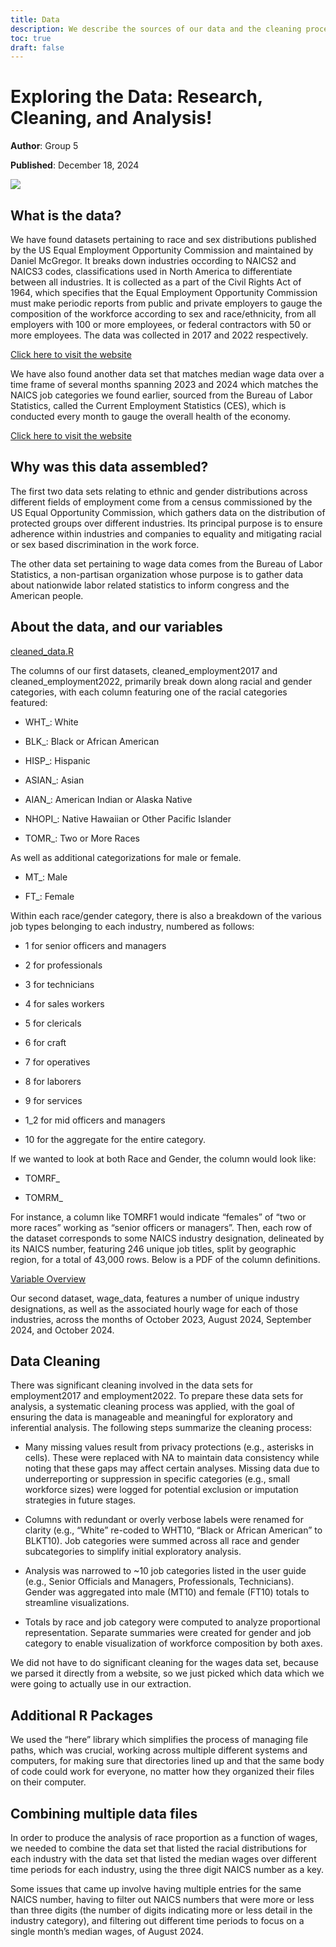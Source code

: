 ```yaml
---
title: Data
description: We describe the sources of our data and the cleaning process.
toc: true
draft: false
---
```


# Exploring the Data: Research, Cleaning, and Analysis!

**Author**: Group 5

**Published**: December 18, 2024  

![](images/image_3.png)

## What is the data?

We have found datasets pertaining to race and sex distributions published by the US Equal Employment Opportunity Commission and maintained by Daniel McGregor. It breaks down industries occording to NAICS2 and NAICS3 codes, classifications used in North America to differentiate between all industries. It is collected as a part of the Civil Rights Act of 1964, which specifies that the Equal Employment Opportunity Commission must make periodic reports from public and private employers to gauge the composition of the workforce according to sex and race/ethnicity, from all employers with 100 or more employees, or federal contractors with 50 or more employees. The data was collected in 2017 and 2022 respectively.

[Click here to visit the website](https://catalog.data.gov/dataset/job-patterns-for-minorities-and-women-in-private-industry-2017-eeo-1-national-aggregate-re)

We have also found another data set that matches median wage data over a time frame of several months spanning 2023 and 2024 which matches the NAICS job categories we found earlier, sourced from the Bureau of Labor Statistics, called the Current Employment Statistics (CES), which is conducted every month to gauge the overall health of the economy.

[Click here to visit the website](https://www.bls.gov/web/empsit/ceseeb3a.htm)

## Why was this data assembled?

The first two data sets relating to ethnic and gender distributions across different fields of employment come from a census commissioned by the US Equal Opportunity Commission, which gathers data on the distribution of protected groups over different industries. Its principal purpose is to ensure adherence within industries and companies to equality and mitigating racial or sex based discrimination in the work force.

The other data set pertaining to wage data comes from the Bureau of Labor Statistics, a non-partisan organization whose purpose is to gather data about nationwide labor related statistics to inform congress and the American people.


## About the data, and our variables


[cleaned_data.R](scripts/cleaned_data.R)

The columns of our first datasets, cleaned_employment2017 and cleaned_employment2022, primarily break down along racial and gender categories, with each column featuring one of the racial categories featured:

* WHT_: White

* BLK_: Black or African American

* HISP_: Hispanic

* ASIAN_: Asian

* AIAN_: American Indian or Alaska Native

* NHOPI_: Native Hawaiian or Other Pacific Islander

* TOMR_: Two or More Races

As well as additional categorizations for male or female. 

* MT_: Male

* FT_: Female

Within each race/gender category, there is also a breakdown of the various job types belonging to each industry, numbered as follows:

* 1 for senior officers and managers

* 2 for professionals

* 3 for technicians

* 4 for sales workers

* 5 for clericals

* 6 for craft

* 7 for operatives

* 8 for laborers

* 9 for services

* 1_2 for mid officers and managers

* 10 for the aggregate for the entire category.

If we wanted to look at both Race and Gender, the column would look like:

* TOMRF_

* TOMRM_

For instance, a column like TOMRF1 would indicate "females" of "two or more races" working as "senior officers or managers". Then, each row of the dataset corresponds to some NAICS industry designation, delineated by its NAICS number, featuring 246 unique job titles, split by geographic region, for a total of 43,000 rows. Below is a PDF of the column definitions. 

[Variable Overview](https://www.eeoc.gov/sites/default/files/2020-11/PUF%20Data%20Download%20User%20Guide.pdf)

Our second dataset, wage_data, features a number of unique industry designations, as well as the associated hourly wage for each of those industries, across the months of October 2023, August 2024, September 2024, and October 2024.


## Data Cleaning

There was significant cleaning involved in the data sets for employment2017 and employment2022. To prepare these data sets for analysis, a systematic cleaning process was applied, with the goal of ensuring the data is manageable and meaningful for exploratory and inferential analysis. The following steps summarize the cleaning process:

* Many missing values result from privacy protections (e.g., asterisks in cells). These were replaced with NA to maintain data consistency while noting that these gaps may affect certain analyses. Missing data due to underreporting or suppression in specific categories (e.g., small workforce sizes) were logged for potential exclusion or imputation strategies in future stages.

* Columns with redundant or overly verbose labels were renamed for clarity (e.g., “White” re-coded to WHT10, “Black or African American” to BLKT10). Job categories were summed across all race and gender subcategories to simplify initial exploratory analysis.

* Analysis was narrowed to ~10 job categories listed in the user guide (e.g., Senior Officials and Managers, Professionals, Technicians). Gender was aggregated into male (MT10) and female (FT10) totals to streamline visualizations.

* Totals by race and job category were computed to analyze proportional representation. Separate summaries were created for gender and job category to enable visualization of workforce composition by both axes.

We did not have to do significant cleaning for the wages data set, because we parsed it directly from a website, so we just picked which data which we were going to actually use in our extraction.

## Additional R Packages

We used the "here" library which simplifies the process of managing file paths, which was crucial, working across multiple different systems and computers, for making sure that directories lined up and that the same body of code could work for everyone, no matter how they organized their files on their computer.

## Combining multiple data files

In order to produce the analysis of race proportion as a function of wages, we needed to combine the data set that listed the racial distributions for each industry with the data set that listed the median wages over different time periods for each industry, using the three digit NAICS number as a key.

Some issues that came up involve having multiple entries for the same NAICS number, having to filter out NAICS numbers that were more or less than three digits (the number of digits indicating more or less detail in the industry category), and filtering out different time periods to focus on a single month's median wages, of August 2024.
